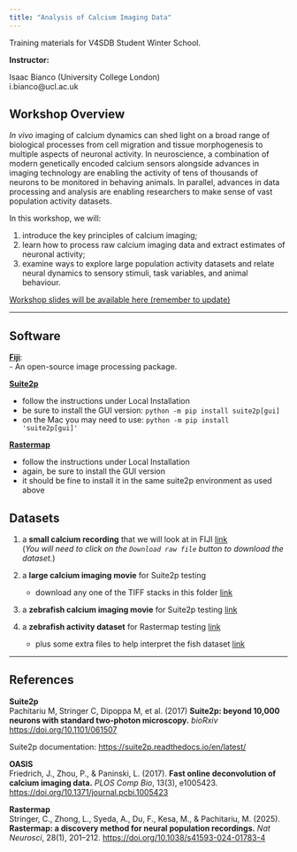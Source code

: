```yaml
---
title: "Analysis of Calcium Imaging Data"
---
```


Training materials for V4SDB Student Winter School.

**Instructor:**

Isaac Bianco (University College London)  
i.bianco@ucl.ac.uk  

## Workshop Overview

*In vivo* imaging of calcium dynamics can shed light on a broad range of biological processes from cell migration and tissue morphogenesis to multiple aspects of neuronal activity. In neuroscience, a combination of modern genetically encoded calcium sensors alongside advances in imaging technology are enabling the activity of tens of thousands of neurons to be monitored in behaving animals. In parallel, advances in data processing and analysis are enabling researchers to make sense of vast population activity datasets. 

In this workshop, we will: 

1) introduce the key principles of calcium imaging; 
2) learn how to process raw calcium imaging data and extract estimates of neuronal activity; 
3) examine ways to explore large population activity datasets and relate neural dynamics to sensory stimuli, task variables, and animal behaviour.

[Workshop slides will be available here (remember to update)]()

---

## Software
[**Fiji**](https://imagej.net/software/fiji/downloads): <br>
-  An open-source image processing package. 

[**Suite2p**](https://github.com/MouseLand/suite2p)

-	follow the instructions under Local Installation 
-	be sure to install the GUI version: `python -m pip install suite2p[gui]`
-	on the Mac you may need to use: `python -m pip install 'suite2p[gui]'`

[**Rastermap**](https://github.com/MouseLand/rastermap)

-	follow the instructions under Local Installation 
-	again, be sure to install the GUI version
-	it should be fine to install it in the same suite2p environment as used above

## Datasets
 
1. a **small calcium recording** that we will look at in FIJI [link](https://github.com/flatironinstitute/CaImAn/blob/main/example_movies/demoMovie.tif)<br>
  (*You will need to click on the `Download raw file` button to download the dataset.*)
 
2. a **large calcium imaging movie** for Suite2p testing
    - download any one of the TIFF stacks in this folder [link](https://drive.google.com/drive/folders/1PCJy265NHRWYXUz7CRhbJHtd6B-zJs8f)
 
3. a **zebrafish calcium imaging movie** for Suite2p testing [link](https://drive.google.com/drive/folders/1N6nA23iiiJ0UP-cXuYcGWeb4p-rfhERY?usp=sharing)
 
4. a **zebrafish activity dataset** for Rastermap testing [link](https://osf.io/2w8pa)
    - plus some extra files to help interpret the fish dataset [link](https://drive.google.com/drive/folders/133ygkDbUS_0eU69OHnV__l_R5m0rUtsR?usp=sharing)
 

---

## References
**Suite2p**<br>
Pachitariu M, Stringer C, Dipoppa M, et al. (2017) **Suite2p: beyond 10,000 neurons with standard two-photon microscopy.** *bioRxiv* [https://doi.org/10.1101/061507](https://doi.org/10.1101/061507)

Suite2p documentation: [https://suite2p.readthedocs.io/en/latest/](https://suite2p.readthedocs.io/en/latest/)


**OASIS**<br>
Friedrich, J., Zhou, P., & Paninski, L. (2017). **Fast online deconvolution of calcium imaging data.** *PLOS Comp Bio*, 13(3), e1005423. [https://doi.org/10.1371/journal.pcbi.1005423](https://doi.org/10.1371/journal.pcbi.1005423)

**Rastermap**<br>
Stringer, C., Zhong, L., Syeda, A., Du, F., Kesa, M., & Pachitariu, M. (2025). **Rastermap: a discovery method for neural population recordings.** *Nat Neurosci*, 28(1), 201–212. [https://doi.org/10.1038/s41593-024-01783-4](https://doi.org/10.1038/s41593-024-01783-4)

